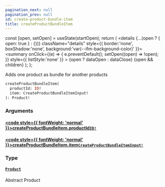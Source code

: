 ```yaml
---
pagination_next: null
pagination_prev: null
id: create-product-bundle-item
title: createProductBundleItem
---
```









  const [open, setOpen] = useState(startOpen);
  return (
    <details {...(open ? { open: true } : {})} className="details" style={{ border:'none', boxShadow:'none', background:'var(--ifm-background-color)' }}>
      <summary
        onClick={(e) => {
          e.preventDefault();
          setOpen((open) => !open);
        }}
        style={{ listStyle:'none' }}
      >
      {open ? dataOpen : dataClose}
      </summary>
      {open && children}
    </details>
  );
};








Adds one product as bundle for another products


```graphql
createProductBundleItem(
  productId: ID!
  item: CreateProductBundleItemInput!
): Product!
```




### Arguments

#### [<code style={{ fontWeight: 'normal' }}>createProductBundleItem.<b>productId</b></code>](#)<Bullet />[`ID!`](/schema/types/scalars/id.mdx) <Badge class="badge badge--secondary" text="non-null"/> <Badge class="badge badge--secondary" text="scalar"/> 



#### [<code style={{ fontWeight: 'normal' }}>createProductBundleItem.<b>item</b></code>](#)<Bullet />[`CreateProductBundleItemInput!`](/schema/types/inputs/create-product-bundle-item-input.mdx) <Badge class="badge badge--secondary" text="non-null"/> <Badge class="badge badge--secondary" text="input"/> 



### Type

#### [`Product`](/schema/types/interfaces/product.mdx) <Badge class="badge badge--secondary" text="interface"/> 
Abstract Product






